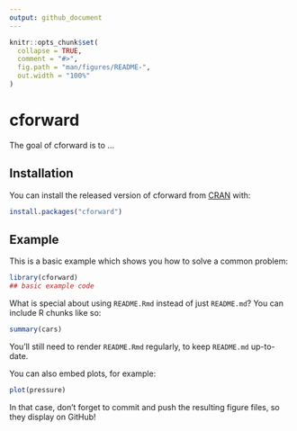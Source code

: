 ```yaml
---
output: github_document
---
```


<!-- README.md is generated from README.Rmd. Please edit that file -->

```r
knitr::opts_chunk$set(
  collapse = TRUE,
  comment = "#>",
  fig.path = "man/figures/README-",
  out.width = "100%"
)
```

# cforward

<!-- badges: start -->
<!-- badges: end -->

The goal of cforward is to ...

## Installation

You can install the released version of cforward from [CRAN](https://CRAN.R-project.org) with:

``` r
install.packages("cforward")
```

## Example

This is a basic example which shows you how to solve a common problem:

```r
library(cforward)
## basic example code
```

What is special about using `README.Rmd` instead of just `README.md`? You can include R chunks like so:

```r
summary(cars)
```

You'll still need to render `README.Rmd` regularly, to keep `README.md` up-to-date.

You can also embed plots, for example:

```r
plot(pressure)
```

In that case, don't forget to commit and push the resulting figure files, so they display on GitHub!

